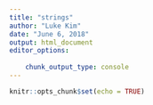 ```yaml
---
title: "strings"
author: "Luke Kim"
date: "June 6, 2018"
output: html_document
editor_options:
    
    chunk_output_type: console
---
```


```r
knitr::opts_chunk$set(echo = TRUE)
```
